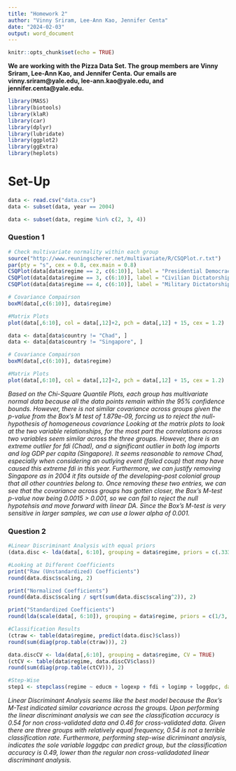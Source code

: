 ---
title: "Homework 2"
author: "Vinny Sriram, Lee-Ann Kao, Jennifer Centa"
date: "2024-02-03"
output: word_document
---

```{r setup, include=FALSE}
knitr::opts_chunk$set(echo = TRUE)
```

**We are working with the Pizza Data Set. The group members are Vinny Sriram, Lee-Ann Kao, and Jennifer Centa. Our emails are vinny.sriram@yale.edu, lee-ann.kao@yale.edu, and jennifer.centa@yale.edu.**

```{r, echo=FALSE}
library(MASS)
library(biotools)
library(klaR)
library(car)
library(dplyr)
library(lubridate)
library(ggplot2)
library(ggExtra)
library(heplots)
```

# Set-Up
```{r}
data <- read.csv("data.csv")
data <- subset(data, year == 2004)

data <- subset(data, regime %in% c(2, 3, 4))
```


### Question 1

```{r}
# Check multivariate normality within each group
source("http://www.reuningscherer.net/multivariate/R/CSQPlot.r.txt")
par(pty = "s", cex = 0.8, cex.main = 0.8)
CSQPlot(data[data$regime == 2, c(6:10)], label = "Presidential Democracy")
CSQPlot(data[data$regime == 3, c(6:10)], label = "Civilian Dictatorship")
CSQPlot(data[data$regime == 4, c(6:10)], label = "Military Dictatorship")

# Covariance Compairson
boxM(data[,c(6:10)], data$regime)

#Matrix Plots
plot(data[,6:10], col = data[,12]+2, pch = data[,12] + 15, cex = 1.2)

data <- data[data$country != "Chad", ]
data <- data[data$country != "Singapore", ]

# Covariance Compairson
boxM(data[,c(6:10)], data$regime)

#Matrix Plots
plot(data[,6:10], col = data[,12]+2, pch = data[,12] + 15, cex = 1.2)
```

*Based on the Chi-Square Quantile Plots, each group has multivariate normal data because all the data points remain within the 95% confidence bounds. However, there is not similar covariance across groups given the p-value from the Box's M test of 1.879e-09, forcing us to reject the null-hypothesis of homogeneous covariance Looking at the matrix plots to look at the two variable relationships, for the most part the correlations across two variables seem similar across the three groups. However, there is an extreme outlier for fdi (Chad), and a significant outlier in both log imports and log GDP per capita (Singapore). It seems reasonable to remove Chad, especially when considering an outlying event (failed coup) that may have caused this extreme fdi in this year. Furthermore, we can justify removing Singapore as in 2004 it fits outside of the developing-post colonial group that all other countries belong to. Once removing these two entries, we can see that the covariance across groups has gotten closer, the Box's M-test p-value now being 0.0015 > 0.001, so we can fail to reject the null hypotehsis and move forward with linear DA. Since the Box's M-test is very sensitive in larger samples, we can use a lower alpha of 0.001.*

### Question 2

```{r}
#Linear Discriminant Analysis with equal priors
(data.disc <- lda(data[, 6:10], grouping = data$regime, priors = c(.333, .333, .333)))

#Looking at Different Coefficients
print("Raw (Unstandardized) Coefficients")
round(data.disc$scaling, 2)

print("Normalized Coefficients")
round(data.disc$scaling / sqrt(sum(data.disc$scaling^2)), 2)

print("Standardized Coefficients")
round(lda(scale(data[, 6:10]), grouping = data$regime, priors = c(1/3, 1/3, 1/3))$scaling, 2)

#Classification Results
(ctraw <- table(data$regime, predict(data.disc)$class))
round(sum(diag(prop.table(ctraw))), 2)

data.discCV <- lda(data[,6:10], grouping = data$regime, CV = TRUE)
(ctCV <- table(data$regime, data.discCV$class))
round(sum(diag(prop.table(ctCV))), 2)

#Step-Wise
step1 <- stepclass(regime ~ educm + logexp + fdi + logimp + loggdpc, data = data, method = "lda", direction = "both", fold = nrow(data))
```

*Linear Discriminant Analysis seems like the best model because the Box's M-Test indicated similar covariance across the groups. Upon performing the linear discriminant analysis we can see the classification accuracy is 0.54 for non cross-validated data and 0.46 for cross-validated data. Given there are three groups with relatively equal frequency, 0.54 is not a terrible classification rate. Furthermore, performing step-wise dicriminant analysis, indicates the sole variable loggdpc can predict group, but the classification accuracy is 0.49, lower than the regular non cross-validadated linear discriminant analysis.*